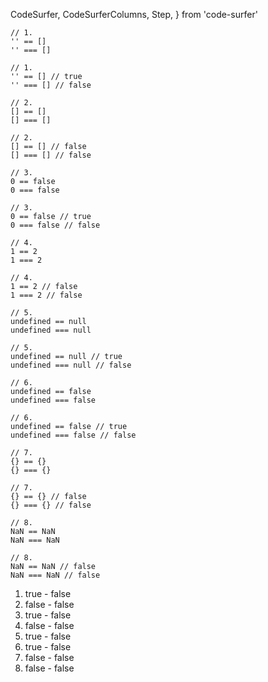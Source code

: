   CodeSurfer,
  CodeSurferColumns,
  Step,
} from 'code-surfer'


<CodeSurfer>

```tsx showNumbers title="Equality in JS"
// 1.
'' == []
'' === []
```

```tsx
// 1.
'' == [] // true
'' === [] // false
```

```tsx
// 2.
[] == []
[] === []
```

```tsx
// 2.
[] == [] // false
[] === [] // false
```

```tsx
// 3.
0 == false
0 === false
```

```tsx
// 3.
0 == false // true
0 === false // false
```

```tsx
// 4.
1 == 2
1 === 2
```

```tsx
// 4.
1 == 2 // false
1 === 2 // false
```

```tsx
// 5.
undefined == null
undefined === null
```

```tsx
// 5.
undefined == null // true
undefined === null // false
```

```tsx
// 6.
undefined == false
undefined === false
```

```tsx
// 6.
undefined == false // true
undefined === false // false
```

```tsx
// 7.
{} == {}
{} === {}
```

```tsx
// 7.
{} == {} // false
{} === {} // false
```

```tsx
// 8.
NaN == NaN
NaN === NaN
```

```tsx
// 8.
NaN == NaN // false
NaN === NaN // false
```

</CodeSurfer>


<Notes>

1. true - false
2. false - false
3. true - false
4. false - false
5. true - false
6. true - false
7. false - false
8. false - false

</Notes>
